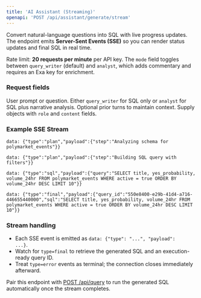 ```yaml
---
title: 'AI Assistant (Streaming)'
openapi: 'POST /api/assistant/generate/stream'
---
```


Convert natural-language questions into SQL with live progress updates. The endpoint emits <strong>Server-Sent Events (SSE)</strong> so you can render status updates and final SQL in real time.

<Info>
Rate limit: <strong>20 requests per minute</strong> per API key. The <code>mode</code> field toggles between <code>query_writer</code> (default) and <code>analyst</code>, which adds commentary and requires an Exa key for enrichment.
</Info>

### Request fields

<ParamField body="message" type="string" required>
  User prompt or question.
</ParamField>

<ParamField body="mode" type="string" default="query_writer">
  Either <code>query_writer</code> for SQL only or <code>analyst</code> for SQL plus narrative analysis.
</ParamField>

<ParamField body="conversation_history" type="array">
  Optional prior turns to maintain context. Supply objects with <code>role</code> and <code>content</code> fields.
</ParamField>

### Example SSE Stream

```
data: {"type":"plan","payload":{"step":"Analyzing schema for polymarket_events"}}

data: {"type":"plan","payload":{"step":"Building SQL query with filters"}}

data: {"type":"sql","payload":{"query":"SELECT title, yes_probability, volume_24hr FROM polymarket_events WHERE active = true ORDER BY volume_24hr DESC LIMIT 10"}}

data: {"type":"final","payload":{"query_id":"550e8400-e29b-41d4-a716-446655440000","sql":"SELECT title, yes_probability, volume_24hr FROM polymarket_events WHERE active = true ORDER BY volume_24hr DESC LIMIT 10"}}
```

### Stream handling

- Each SSE event is emitted as <code>data: {"type": "...", "payload": ...}</code>.
- Watch for <code>type=final</code> to retrieve the generated SQL and an execution-ready query ID.
- Treat <code>type=error</code> events as terminal; the connection closes immediately afterward.

<Tip>
Pair this endpoint with <a href="/api-reference/endpoint/query">POST /api/query</a> to run the generated SQL automatically once the stream completes.
</Tip>
